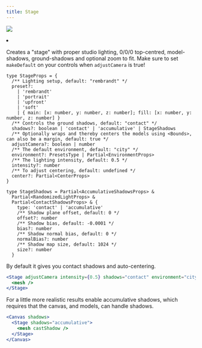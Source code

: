 ```yaml
---
title: Stage
---
```


[![](https://img.shields.io/badge/-storybook-%23ff69b4)](https://drei.pmnd.rs/?path=/story/staging-stage--stage-st)

<Grid cols={4}>
  <li>
    <Codesandbox id="57iefg" />
  </li>
</Grid>

Creates a "stage" with proper studio lighting, 0/0/0 top-centred, model-shadows, ground-shadows and optional zoom to fit. Make sure to set `makeDefault` on your controls when `adjustCamera` is true!

```tsx
type StageProps = {
  /** Lighting setup, default: "rembrandt" */
  preset?:
    | 'rembrandt'
    | 'portrait'
    | 'upfront'
    | 'soft'
    | { main: [x: number, y: number, z: number]; fill: [x: number, y: number, z: number] }
  /** Controls the ground shadows, default: "contact" */
  shadows?: boolean | 'contact' | 'accumulative' | StageShadows
  /** Optionally wraps and thereby centers the models using <Bounds>, can also be a margin, default: true */
  adjustCamera?: boolean | number
  /** The default environment, default: "city" */
  environment?: PresetsType | Partial<EnvironmentProps>
  /** The lighting intensity, default: 0.5 */
  intensity?: number
  /** To adjust centering, default: undefined */
  center?: Partial<CenterProps>
}

type StageShadows = Partial<AccumulativeShadowsProps> &
  Partial<RandomizedLightProps> &
  Partial<ContactShadowsProps> & {
    type: 'contact' | 'accumulative'
    /** Shadow plane offset, default: 0 */
    offset?: number
    /** Shadow bias, default: -0.0001 */
    bias?: number
    /** Shadow normal bias, default: 0 */
    normalBias?: number
    /** Shadow map size, default: 1024 */
    size?: number
  }
```

By default it gives you contact shadows and auto-centering.

```jsx
<Stage adjustCamera intensity={0.5} shadows="contact" environment="city">
  <mesh />
</Stage>
```

For a little more realistic results enable accumulative shadows, which requires that the canvas, and models, can handle shadows.

```jsx
<Canvas shadows>
  <Stage shadows="accumulative">
    <mesh castShadow />
  </Stage>
</Canvas>
```
